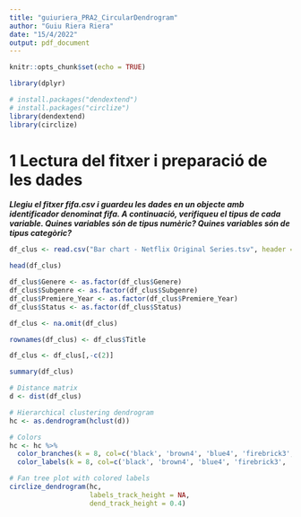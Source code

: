 ---
title: "guiuriera_PRA2_CircularDendrogram"
author: "Guiu Riera Riera"
date: "15/4/2022"
output: pdf_document
---

```{r setup, include=FALSE}
knitr::opts_chunk$set(echo = TRUE)
```

```{r warning=FALSE}
library(dplyr)

# install.packages("dendextend")
# install.packages("circlize")
library(dendextend)
library(circlize)
```

# **1 Lectura del fitxer i preparació de les dades**

***Llegiu el fitxer fifa.csv i guardeu les dades en un objecte amb identificador denominat fifa. A continuació, verifiqueu el tipus de cada variable. Quines variables són de tipus numèric? Quines variables són de tipus categòric?***

```{r}
df_clus <- read.csv("Bar chart - Netflix Original Series.tsv", header = TRUE, sep = "\t")
```


```{r check loaded data}
head(df_clus)
```


```{r}
df_clus$Genere <- as.factor(df_clus$Genere)
df_clus$Subgenre <- as.factor(df_clus$Subgenre)
df_clus$Premiere_Year <- as.factor(df_clus$Premiere_Year)
df_clus$Status <- as.factor(df_clus$Status)

df_clus <- na.omit(df_clus)

rownames(df_clus) <- df_clus$Title

df_clus <- df_clus[,-c(2)]

summary(df_clus)
```






```{r fig.height=20                         }
# Distance matrix
d <- dist(df_clus)

# Hierarchical clustering dendrogram
hc <- as.dendrogram(hclust(d))

# Colors
hc <- hc %>%
  color_branches(k = 8, col=c('black', 'brown4', 'blue4', 'firebrick3', 'bisque4', 'mediumorchid3', 'cornflowerblue', 'green4')) %>%
  color_labels(k = 8, col=c('black', 'brown4', 'blue4', 'firebrick3', 'bisque4', 'mediumorchid3', 'cornflowerblue', 'green4'))

# Fan tree plot with colored labels
circlize_dendrogram(hc,
                    labels_track_height = NA,
                    dend_track_height = 0.4) 
```




































